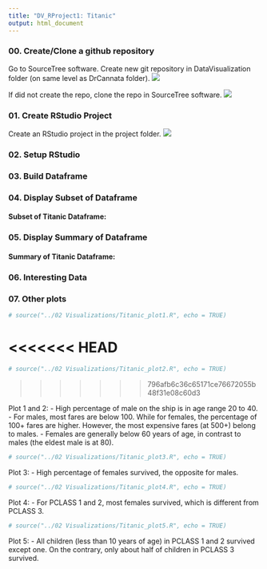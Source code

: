 ```yaml
---
title: "DV_RProject1: Titanic"
output: html_document
---
```


### 00. Create/Clone a github repository
Go to SourceTree software. Create new git repository in DataVisualization folder (on same level as DrCannata folder).
![](./Graphics/creategit00.png)

If did not create the repo, clone the repo in SourceTree software.
![](./Graphics/clonegit00.png)

### 01. Create RStudio Project
Create an RStudio project in the project folder.
![](./Graphics/createproject01.png)



### 02. Setup RStudio 

### 03. Build Dataframe

### 04. Display Subset of Dataframe

#### Subset of Titanic Dataframe:

### 05. Display Summary of Dataframe

#### Summary of Titanic Dataframe:

### 06. Interesting Data

### 07. Other plots
```r
# source("../02 Visualizations/Titanic_plot1.R", echo = TRUE)
```

<<<<<<< HEAD
=======
```r
# source("../02 Visualizations/Titanic_plot2.R", echo = TRUE)
```
>>>>>>> 796afb6c36c65171ce76672055b48f31e08c60d3

Plot 1 and 2: 
- High percentage of male on the ship is in age range 20 to 40.
- For males, most fares are below 100. While for females, the percentage of 100+ fares are higher. However, the most expensive fares (at 500+) belong to males.
- Females are generally below 60 years of age, in contrast to males (the eldest male is at 80).


```r
# source("../02 Visualizations/Titanic_plot3.R", echo = TRUE)
```

Plot 3:
- High percentage of females survived, the opposite for males.


```r
# source("../02 Visualizations/Titanic_plot4.R", echo = TRUE)
```

Plot 4:
- For PCLASS 1 and 2, most females survived, which is different from PCLASS 3.


```r
# source("../02 Visualizations/Titanic_plot5.R", echo = TRUE)
```

Plot 5:
- All children (less than 10 years of age) in PCLASS 1 and 2 survived except one. On the contrary, only about half of children in PCLASS 3 survived.
